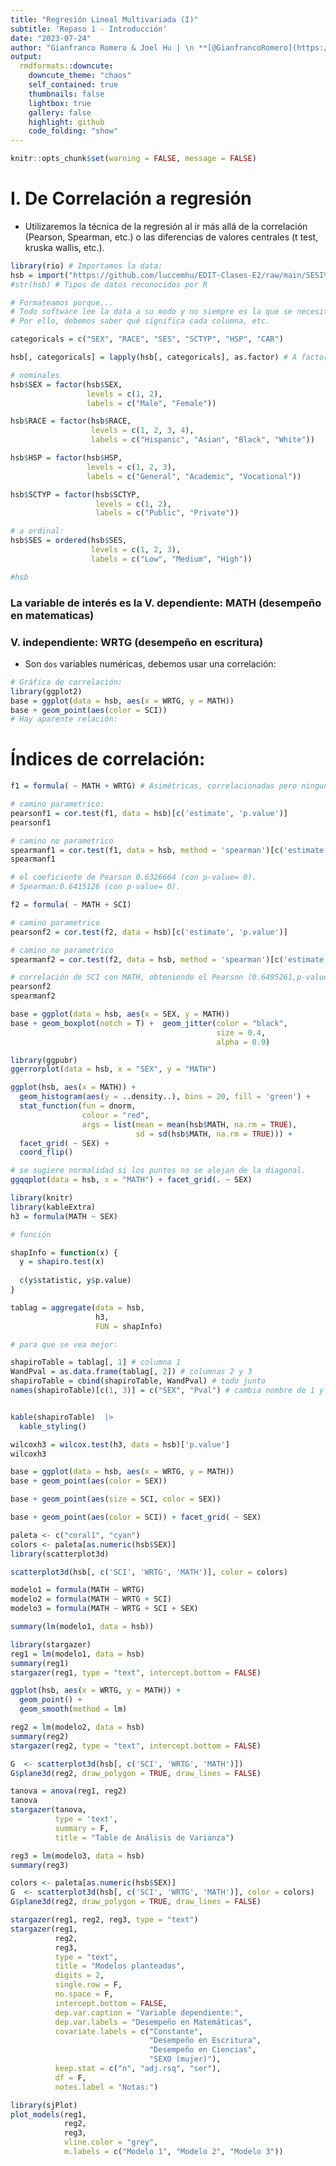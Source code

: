 ```yaml
---
title: "Regresión Lineal Multivariada (I)"
subtitle: 'Repaso 1 - Introducción'
date: "2023-07-24"
author: "Gianfranco Romero & Joel Hu | \n **[@GianfrancoRomero](https://github.com/GianfrancoRomero)** \n a20196091@pucp.edu.pe & \n **[@luccemhu](https://github.com/luccemhu)** \n a20196510@pucp.edu.pe"
output:
  rmdformats::downcute:
    downcute_theme: "chaos"
    self_contained: true
    thumbnails: false
    lightbox: true
    gallery: false
    highlight: github
    code_folding: "show"
---
```

```r
knitr::opts_chunk$set(warning = FALSE, message = FALSE)
```

# I. De Correlación a regresión

- Utilizaremos la técnica de la regresión al ir más allá de la correlación (Pearson, Spearman, etc.) o las diferencias de valores centrales (t test, kruska wallis, etc.).

```r
library(rio) # Importamos la data:
hsb = import("https://github.com/luccemhu/EDIT-Clases-E2/raw/main/SESI%C3%93N%201/hsb_ok.xlsx")
#str(hsb) # Tipos de datos reconocidos por R
```

```r
# Formateamos porque...
# Todo software lee la data a su modo y no siempre es la que se necesita.
# Por ello, debemos saber qué significa cada columna, etc.

categoricals = c("SEX", "RACE", "SES", "SCTYP", "HSP", "CAR")

hsb[, categoricals] = lapply(hsb[, categoricals], as.factor) # A factor

# nominales
hsb$SEX = factor(hsb$SEX,
                 levels = c(1, 2),
                 labels = c("Male", "Female"))

hsb$RACE = factor(hsb$RACE,
                  levels = c(1, 2, 3, 4),
                  labels = c("Hispanic", "Asian", "Black", "White"))

hsb$HSP = factor(hsb$HSP,
                 levels = c(1, 2, 3),
                 labels = c("General", "Academic", "Vocational"))

hsb$SCTYP = factor(hsb$SCTYP,
                   levels = c(1, 2),
                   labels = c("Public", "Private"))

# a ordinal:
hsb$SES = ordered(hsb$SES,
                  levels = c(1, 2, 3),
                  labels = c("Low", "Medium", "High"))

#hsb
```

### La variable de interés es la V. dependiente: MATH (desempeño en matematicas)

### V. independiente: WRTG (desempeño en escritura)
  
- Son `dos` variables numéricas, debemos usar una correlación:

```r
# Gráfica de correlación:
library(ggplot2)
base = ggplot(data = hsb, aes(x = WRTG, y = MATH))
base + geom_point(aes(color = SCI))
# Hay aparente relación:
```

#  Índices de correlación:
```r
f1 = formula( ~ MATH + WRTG) # Asimétricas, correlacionadas pero ninguna es V.D. o V.I.

# camino parametrico:
pearsonf1 = cor.test(f1, data = hsb)[c('estimate', 'p.value')]
pearsonf1

# camino no parametrico
spearmanf1 = cor.test(f1, data = hsb, method = 'spearman')[c('estimate', 'p.value')]
spearmanf1

# el coeficiente de Pearson 0.6326664 (con p-value= 0).
# Spearman:0.6415126 (con p-value= 0).
```

```r
f2 = formula( ~ MATH + SCI)

# camino parametrico
pearsonf2 = cor.test(f2, data = hsb)[c('estimate', 'p.value')]

# camino no parametrico
spearmanf2 = cor.test(f2, data = hsb, method = 'spearman')[c('estimate', 'p.value')]

# correlación de SCI con MATH, obteniendo el Pearson (0.6495261,p-value= 0) y el Spearman (0.6551515,p-value= 0).
pearsonf2
spearmanf2
```


```r
base = ggplot(data = hsb, aes(x = SEX, y = MATH))
base + geom_boxplot(notch = T) +  geom_jitter(color = "black",
                                              size = 0.4,
                                              alpha = 0.9)
```

```r
library(ggpubr)
ggerrorplot(data = hsb, x = "SEX", y = "MATH")
```

```r
ggplot(hsb, aes(x = MATH)) +
  geom_histogram(aes(y = ..density..), bins = 20, fill = 'green') +
  stat_function(fun = dnorm,
                colour = "red",
                args = list(mean = mean(hsb$MATH, na.rm = TRUE),
                            sd = sd(hsb$MATH, na.rm = TRUE))) +
  facet_grid( ~ SEX) +
  coord_flip()
```

```r
# se sugiere normalidad si los puntos no se alejan de la diagonal.
ggqqplot(data = hsb, x = "MATH") + facet_grid(. ~ SEX)
```

```r
library(knitr)
library(kableExtra)
h3 = formula(MATH ~ SEX)

# función

shapInfo = function(x) {
  y = shapiro.test(x)
  
  c(y$statistic, y$p.value)
}

tablag = aggregate(data = hsb,
                   h3,
                   FUN = shapInfo)

# para que se vea mejor:

shapiroTable = tablag[, 1] # columna 1
WandPval = as.data.frame(tablag[, 2]) # columnas 2 y 3
shapiroTable = cbind(shapiroTable, WandPval) # todo junto
names(shapiroTable)[c(1, 3)] = c("SEX", "Pval") # cambia nombre de 1 y 2da columna


kable(shapiroTable)  |> 
  kable_styling()
```

```r
wilcoxh3 = wilcox.test(h3, data = hsb)['p.value']
wilcoxh3
```

```r
base = ggplot(data = hsb, aes(x = WRTG, y = MATH))
base + geom_point(aes(color = SEX))
```

```r
base + geom_point(aes(size = SCI, color = SEX)) 
```

```r
base + geom_point(aes(color = SCI)) + facet_grid( ~ SEX)
```

```r
paleta <- c("coral1", "cyan")
colors <- paleta[as.numeric(hsb$SEX)]
library(scatterplot3d)

scatterplot3d(hsb[, c('SCI', 'WRTG', 'MATH')], color = colors)
```


```r
modelo1 = formula(MATH ~ WRTG)
modelo2 = formula(MATH ~ WRTG + SCI)
modelo3 = formula(MATH ~ WRTG + SCI + SEX)
```

```r
summary(lm(modelo1, data = hsb))
```

```r
library(stargazer)
reg1 = lm(modelo1, data = hsb)
summary(reg1)
stargazer(reg1, type = "text", intercept.bottom = FALSE)
```


```r
ggplot(hsb, aes(x = WRTG, y = MATH)) +
  geom_point() +
  geom_smooth(method = lm)
```


```r
reg2 = lm(modelo2, data = hsb)
summary(reg2)
stargazer(reg2, type = "text", intercept.bottom = FALSE)
```

```r
G  <- scatterplot3d(hsb[, c('SCI', 'WRTG', 'MATH')])
G$plane3d(reg2, draw_polygon = TRUE, draw_lines = FALSE)
```

```r
tanova = anova(reg1, reg2)
tanova
stargazer(tanova,
          type = 'text',
          summary = F,
          title = "Table de Análisis de Varianza")
```

```r
reg3 = lm(modelo3, data = hsb)
summary(reg3)
```

```r
colors <- paleta[as.numeric(hsb$SEX)]
G  <- scatterplot3d(hsb[, c('SCI', 'WRTG', 'MATH')], color = colors)
G$plane3d(reg2, draw_polygon = TRUE, draw_lines = FALSE)
```

```r
stargazer(reg1, reg2, reg3, type = "text")
stargazer(reg1,
          reg2,
          reg3,
          type = "text",
          title = "Modelos planteadas",
          digits = 2,
          single.row = F,
          no.space = F,
          intercept.bottom = FALSE,
          dep.var.caption = "Variable dependiente:",
          dep.var.labels = "Desempeño en Matemáticas",
          covariate.labels = c("Constante",
                               "Desempeño en Escritura",
                               "Desempeño en Ciencias",
                               "SEXO (mujer)"),
          keep.stat = c("n", "adj.rsq", "ser"),
          df = F,
          notes.label = "Notas:")
```

```r
library(sjPlot)
plot_models(reg1,
            reg2,
            reg3,
            vline.color = "grey",
            m.labels = c("Modelo 1", "Modelo 2", "Modelo 3"))
```





